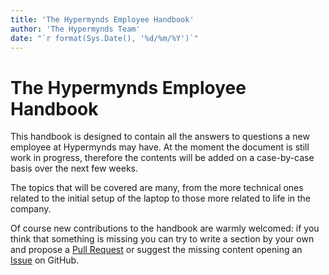 ```yaml
---
title: 'The Hypermynds Employee Handbook'
author: 'The Hypermynds Team'
date: "`r format(Sys.Date(), '%d/%m/%Y')`"
---
```


# The Hypermynds Employee Handbook {-}

This handbook is designed to contain all the answers to questions a new employee
at Hypermynds may have. At the moment the document is still work in progress,
therefore the contents will be added on a case-by-case basis over the next few
weeks.

The topics that will be covered are many, from the more technical ones related
to the initial setup of the laptop to those more related to life in the company.

Of course new contributions to the handbook are warmly welcomed: if you think
that something is missing you can try to write a section by your own and propose
a [Pull Request](https://github.com/hypermynds/handbook/pulls) or suggest the
missing content opening an
[Issue](https://github.com/hypermynds/handbook/issues) on GitHub.
